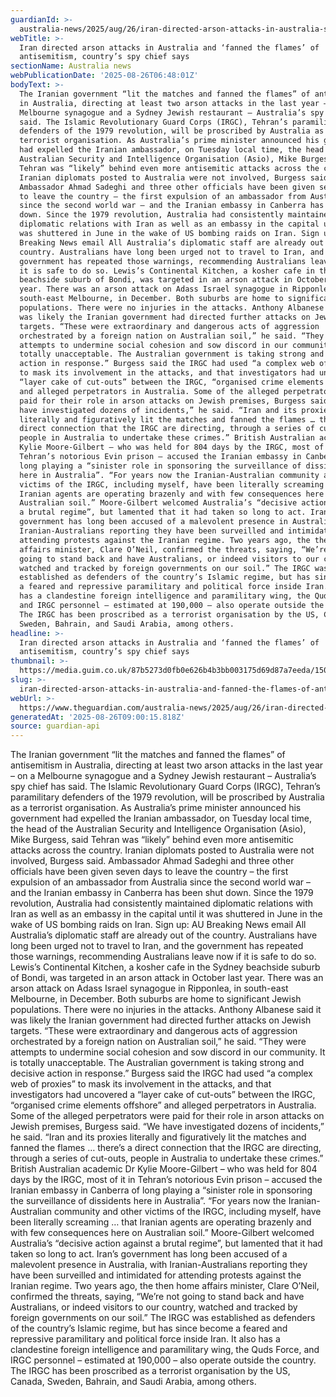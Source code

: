 ```yaml
---
guardianId: >-
  australia-news/2025/aug/26/iran-directed-arson-attacks-in-australia-spy-chief-says-ntwnfb
webTitle: >-
  Iran directed arson attacks in Australia and ‘fanned the flames’ of
  antisemitism, country’s spy chief says
sectionName: Australia news
webPublicationDate: '2025-08-26T06:48:01Z'
bodyText: >-
  The Iranian government “lit the matches and fanned the flames” of antisemitism
  in Australia, directing at least two arson attacks in the last year – on a
  Melbourne synagogue and a Sydney Jewish restaurant – Australia’s spy chief has
  said. The Islamic Revolutionary Guard Corps (IRGC), Tehran’s paramilitary
  defenders of the 1979 revolution, will be proscribed by Australia as a
  terrorist organisation. As Australia’s prime minister announced his government
  had expelled the Iranian ambassador, on Tuesday local time, the head of the
  Australian Security and Intelligence Organisation (Asio), Mike Burgess, said
  Tehran was “likely” behind even more antisemitic attacks across the country.
  Iranian diplomats posted to Australia were not involved, Burgess said.
  Ambassador Ahmad Sadeghi and three other officials have been given seven days
  to leave the country – the first expulsion of an ambassador from Australia
  since the second world war – and the Iranian embassy in Canberra has been shut
  down. Since the 1979 revolution, Australia had consistently maintained
  diplomatic relations with Iran as well as an embassy in the capital until it
  was shuttered in June in the wake of US bombing raids on Iran. Sign up: AU
  Breaking News email All Australia’s diplomatic staff are already out of the
  country. Australians have long been urged not to travel to Iran, and the
  government has repeated those warnings, recommending Australians leave now if
  it is safe to do so. Lewis’s Continental Kitchen, a kosher cafe in the Sydney
  beachside suburb of Bondi, was targeted in an arson attack in October last
  year. There was an arson attack on Adass Israel synagogue in Ripponlea, in
  south-east Melbourne, in December. Both suburbs are home to significant Jewish
  populations. There were no injuries in the attacks. Anthony Albanese said it
  was likely the Iranian government had directed further attacks on Jewish
  targets. “These were extraordinary and dangerous acts of aggression
  orchestrated by a foreign nation on Australian soil,” he said. “They were
  attempts to undermine social cohesion and sow discord in our community. It is
  totally unacceptable. The Australian government is taking strong and decisive
  action in response.” Burgess said the IRGC had used “a complex web of proxies”
  to mask its involvement in the attacks, and that investigators had uncovered a
  “layer cake of cut-outs” between the IRGC, “organised crime elements offshore”
  and alleged perpetrators in Australia. Some of the alleged perpetrators were
  paid for their role in arson attacks on Jewish premises, Burgess said. “We
  have investigated dozens of incidents,” he said. “Iran and its proxies
  literally and figuratively lit the matches and fanned the flames … there’s a
  direct connection that the IRGC are directing, through a series of cut-outs,
  people in Australia to undertake these crimes.” British Australian academic Dr
  Kylie Moore-Gilbert – who was held for 804 days by the IRGC, most of it in
  Tehran’s notorious Evin prison – accused the Iranian embassy in Canberra of
  long playing a “sinister role in sponsoring the surveillance of dissidents
  here in Australia”. “For years now the Iranian-Australian community and other
  victims of the IRGC, including myself, have been literally screaming … that
  Iranian agents are operating brazenly and with few consequences here on
  Australian soil.” Moore-Gilbert welcomed Australia’s “decisive action against
  a brutal regime”, but lamented that it had taken so long to act. Iran’s
  government has long been accused of a malevolent presence in Australia, with
  Iranian-Australians reporting they have been surveilled and intimidated for
  attending protests against the Iranian regime. Two years ago, the then home
  affairs minister, Clare O’Neil, confirmed the threats, saying, “We’re not
  going to stand back and have Australians, or indeed visitors to our country,
  watched and tracked by foreign governments on our soil.” The IRGC was
  established as defenders of the country’s Islamic regime, but has since become
  a feared and repressive paramilitary and political force inside Iran. It also
  has a clandestine foreign intelligence and paramilitary wing, the Quds Force,
  and IRGC personnel – estimated at 190,000 – also operate outside the country.
  The IRGC has been proscribed as a terrorist organisation by the US, Canada,
  Sweden, Bahrain, and Saudi Arabia, among others.
headline: >-
  Iran directed arson attacks in Australia and ‘fanned the flames’ of
  antisemitism, country’s spy chief says
thumbnail: >-
  https://media.guim.co.uk/87b5273d0fb0e626b4b3bb003175d69d87a7eeda/1507_353_6333_5067/500.jpg
slug: >-
  iran-directed-arson-attacks-in-australia-and-fanned-the-flames-of-antisemitism-countrys-spy-chief-says
webUrl: >-
  https://www.theguardian.com/australia-news/2025/aug/26/iran-directed-arson-attacks-in-australia-spy-chief-says-ntwnfb
generatedAt: '2025-08-26T09:00:15.818Z'
source: guardian-api
---
```

The Iranian government “lit the matches and fanned the flames” of antisemitism in Australia, directing at least two arson attacks in the last year – on a Melbourne synagogue and a Sydney Jewish restaurant – Australia’s spy chief has said. The Islamic Revolutionary Guard Corps (IRGC), Tehran’s paramilitary defenders of the 1979 revolution, will be proscribed by Australia as a terrorist organisation. As Australia’s prime minister announced his government had expelled the Iranian ambassador, on Tuesday local time, the head of the Australian Security and Intelligence Organisation (Asio), Mike Burgess, said Tehran was “likely” behind even more antisemitic attacks across the country. Iranian diplomats posted to Australia were not involved, Burgess said. Ambassador Ahmad Sadeghi and three other officials have been given seven days to leave the country – the first expulsion of an ambassador from Australia since the second world war – and the Iranian embassy in Canberra has been shut down. Since the 1979 revolution, Australia had consistently maintained diplomatic relations with Iran as well as an embassy in the capital until it was shuttered in June in the wake of US bombing raids on Iran. Sign up: AU Breaking News email All Australia’s diplomatic staff are already out of the country. Australians have long been urged not to travel to Iran, and the government has repeated those warnings, recommending Australians leave now if it is safe to do so. Lewis’s Continental Kitchen, a kosher cafe in the Sydney beachside suburb of Bondi, was targeted in an arson attack in October last year. There was an arson attack on Adass Israel synagogue in Ripponlea, in south-east Melbourne, in December. Both suburbs are home to significant Jewish populations. There were no injuries in the attacks. Anthony Albanese said it was likely the Iranian government had directed further attacks on Jewish targets. “These were extraordinary and dangerous acts of aggression orchestrated by a foreign nation on Australian soil,” he said. “They were attempts to undermine social cohesion and sow discord in our community. It is totally unacceptable. The Australian government is taking strong and decisive action in response.” Burgess said the IRGC had used “a complex web of proxies” to mask its involvement in the attacks, and that investigators had uncovered a “layer cake of cut-outs” between the IRGC, “organised crime elements offshore” and alleged perpetrators in Australia. Some of the alleged perpetrators were paid for their role in arson attacks on Jewish premises, Burgess said. “We have investigated dozens of incidents,” he said. “Iran and its proxies literally and figuratively lit the matches and fanned the flames … there’s a direct connection that the IRGC are directing, through a series of cut-outs, people in Australia to undertake these crimes.” British Australian academic Dr Kylie Moore-Gilbert – who was held for 804 days by the IRGC, most of it in Tehran’s notorious Evin prison – accused the Iranian embassy in Canberra of long playing a “sinister role in sponsoring the surveillance of dissidents here in Australia”. “For years now the Iranian-Australian community and other victims of the IRGC, including myself, have been literally screaming … that Iranian agents are operating brazenly and with few consequences here on Australian soil.” Moore-Gilbert welcomed Australia’s “decisive action against a brutal regime”, but lamented that it had taken so long to act. Iran’s government has long been accused of a malevolent presence in Australia, with Iranian-Australians reporting they have been surveilled and intimidated for attending protests against the Iranian regime. Two years ago, the then home affairs minister, Clare O’Neil, confirmed the threats, saying, “We’re not going to stand back and have Australians, or indeed visitors to our country, watched and tracked by foreign governments on our soil.” The IRGC was established as defenders of the country’s Islamic regime, but has since become a feared and repressive paramilitary and political force inside Iran. It also has a clandestine foreign intelligence and paramilitary wing, the Quds Force, and IRGC personnel – estimated at 190,000 – also operate outside the country. The IRGC has been proscribed as a terrorist organisation by the US, Canada, Sweden, Bahrain, and Saudi Arabia, among others.
